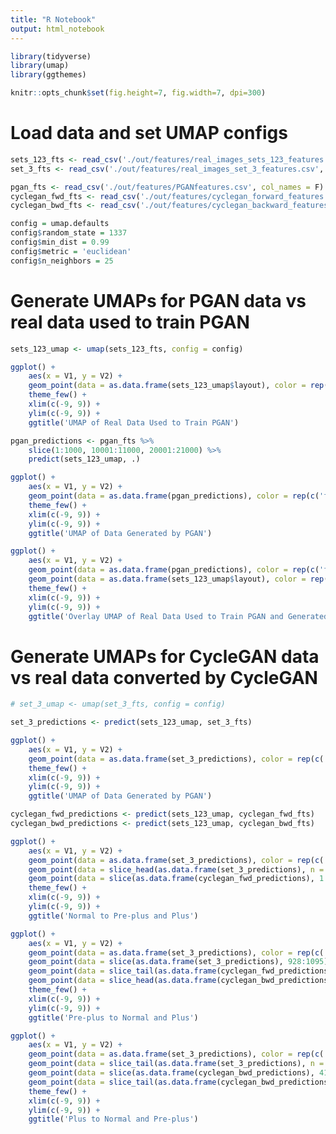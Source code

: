 ```yaml
---
title: "R Notebook"
output: html_notebook
---
```



```r
library(tidyverse)
library(umap)
library(ggthemes)
```

```r
knitr::opts_chunk$set(fig.height=7, fig.width=7, dpi=300)

```


# Load data and set UMAP configs
```r
sets_123_fts <- read_csv('./out/features/real_images_sets_123_features.csv', col_names = F)
set_3_fts <- read_csv('./out/features/real_images_set_3_features.csv', col_names = F)

pgan_fts <- read_csv('./out/features/PGANfeatures.csv', col_names = F)
cyclegan_fwd_fts <- read_csv('./out/features/cyclegan_forward_features.csv', col_names = F)
cyclegan_bwd_fts <- read_csv('./out/features/cyclegan_backward_features.csv', col_names = F)
```

```r
config = umap.defaults
config$random_state = 1337
config$min_dist = 0.99
config$metric = 'euclidean'
config$n_neighbors = 25
```


# Generate UMAPs for PGAN data vs real data used to train PGAN
```r
sets_123_umap <- umap(sets_123_fts, config = config)
```


```r
ggplot() +
    aes(x = V1, y = V2) +
    geom_point(data = as.data.frame(sets_123_umap$layout), color = rep(c('forestgreen', 'orange2', 'red'), times = c(2563, 420, 89)), shape = 19) +
    theme_few() +
    xlim(c(-9, 9)) +
    ylim(c(-9, 9)) +
    ggtitle('UMAP of Real Data Used to Train PGAN')
```


```r
pgan_predictions <- pgan_fts %>%
    slice(1:1000, 10001:11000, 20001:21000) %>%
    predict(sets_123_umap, .)
```


```r
ggplot() +
    aes(x = V1, y = V2) +
    geom_point(data = as.data.frame(pgan_predictions), color = rep(c('forestgreen', 'orange2', 'red'), times = c(1000, 1000, 1000)), shape = 17) +
    theme_few() +
    xlim(c(-9, 9)) +
    ylim(c(-9, 9)) +
    ggtitle('UMAP of Data Generated by PGAN')
```


```r
ggplot() +
    aes(x = V1, y = V2) +
    geom_point(data = as.data.frame(pgan_predictions), color = rep(c('forestgreen', 'orange2', 'red'), times = c(1000, 1000, 1000)), shape = 17, alpha = 1) +
    geom_point(data = as.data.frame(sets_123_umap$layout), color = rep(c('forestgreen', 'orange2', 'red'), times = c(2563, 420, 89)), shape = 19, alpha = 0.25) +
    theme_few() +
    xlim(c(-9, 9)) +
    ylim(c(-9, 9)) +
    ggtitle('Overlay UMAP of Real Data Used to Train PGAN and Generated Data by PGAN')
```






# Generate UMAPs for CycleGAN data vs real data converted by CycleGAN


```r
# set_3_umap <- umap(set_3_fts, config = config)
```


```r
set_3_predictions <- predict(sets_123_umap, set_3_fts)
```


```r
ggplot() +
    aes(x = V1, y = V2) +
    geom_point(data = as.data.frame(set_3_predictions), color = rep(c('forestgreen', 'orange2', 'red'), times = c(927, 168, 40)), shape = 19, size = 2) +
    theme_few() +
    xlim(c(-9, 9)) +
    ylim(c(-9, 9)) +
    ggtitle('UMAP of Data Generated by PGAN')
```




```r
cyclegan_fwd_predictions <- predict(sets_123_umap, cyclegan_fwd_fts)
cyclegan_bwd_predictions <- predict(sets_123_umap, cyclegan_bwd_fts)
```


```r
ggplot() +
    aes(x = V1, y = V2) +
    geom_point(data = as.data.frame(set_3_predictions), color = rep(c('forestgreen', 'orange2', 'red'), times = c(927, 168, 40)), shape = 19, alpha = 0.25) +
    geom_point(data = slice_head(as.data.frame(set_3_predictions), n = 927), color = 'forestgreen', shape = 19) +
    geom_point(data = slice(as.data.frame(cyclegan_fwd_predictions), 1:(927*2)), color = rep(c('orange2', 'red'), times = c(927, 927)), shape = 17) +
    theme_few() +
    xlim(c(-9, 9)) +
    ylim(c(-9, 9)) +
    ggtitle('Normal to Pre-plus and Plus')
```


```r
ggplot() +
    aes(x = V1, y = V2) +
    geom_point(data = as.data.frame(set_3_predictions), color = rep(c('forestgreen', 'orange2', 'red'), times = c(927, 168, 40)), shape = 19, alpha = 0.25) +
    geom_point(data = slice(as.data.frame(set_3_predictions), 928:1095), color = 'orange2', shape = 19, size = 2) +
    geom_point(data = slice_tail(as.data.frame(cyclegan_fwd_predictions), n = 168), color = rep(c('red'), times = c(168)), shape = 17, size = 2) +
    geom_point(data = slice_head(as.data.frame(cyclegan_bwd_predictions), n = 168), color = rep(c('forestgreen'), times = c(168)), shape = 17, size = 2) +
    theme_few() +
    xlim(c(-9, 9)) +
    ylim(c(-9, 9)) +
    ggtitle('Pre-plus to Normal and Plus')
```


```r
ggplot() +
    aes(x = V1, y = V2) +
    geom_point(data = as.data.frame(set_3_predictions), color = rep(c('forestgreen', 'orange2', 'red'), times = c(927, 168, 40)), shape = 19, alpha = 0.25) +
    geom_point(data = slice_tail(as.data.frame(set_3_predictions), n = 40), color = 'red', shape = 19, size = 2) +
    geom_point(data = slice(as.data.frame(cyclegan_bwd_predictions), 41:80), color = rep(c('forestgreen'), times = c(40)), shape = 17, size = 2) +
    geom_point(data = slice_tail(as.data.frame(cyclegan_bwd_predictions), n = 40), color = rep(c('orange2'), times = c(40)), shape = 17, size = 2) +
    theme_few() +
    xlim(c(-9, 9)) +
    ylim(c(-9, 9)) +
    ggtitle('Plus to Normal and Pre-plus')
```